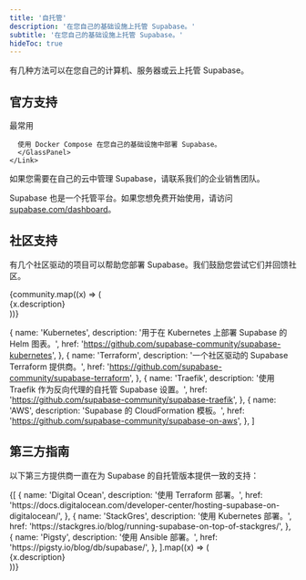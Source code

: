 ```yaml
---
title: '自托管'
description: '在您自己的基础设施上托管 Supabase。'
subtitle: '在您自己的基础设施上托管 Supabase。'
hideToc: true
---
```


有几种方法可以在您自己的计算机、服务器或云上托管 Supabase。

## 官方支持

<div className="grid md:grid-cols-12 gap-4 not-prose">
  <div className="md:col-span-6 xl:col-span-3 relative" key="/guides/self-hosting/docker">
    <span className=" absolute left-28 top-[34px] uppercase text-xs whitespace-nowrap text-foreground-lighter font-mono z-10 border rounded-full px-2 py-0.5">
      最常用
    </span>
    <Link href="/guides/self-hosting/docker" passHref>
      <GlassPanel title="Docker">

      使用 Docker Compose 在您自己的基础设施中部署 Supabase。
      </GlassPanel>
    </Link>

  </div>
  <div className="md:col-span-6 xl:col-span-3" key="/pricing">
    <Link href="https://supabase.com/pricing" passHref>
      <GlassPanel title="自带云">如果您需要在自己的云中管理 Supabase，请联系我们的企业销售团队。</GlassPanel>
    </Link>
  </div>
</div>

Supabase 也是一个托管平台。如果您想免费开始使用，请访问 [supabase.com/dashboard](https://supabase.com/dashboard)。

## 社区支持

有几个社区驱动的项目可以帮助您部署 Supabase。我们鼓励您尝试它们并回馈社区。

<div className="grid md:grid-cols-12 gap-4 not-prose">
  {community.map((x) => (
    <div className="md:col-span-6 xl:col-span-3" key={x.href}>
      <Link href={x.href} passHref>
        <GlassPanel title={x.name}>{x.description}</GlassPanel>
      </Link>
    </div>
  ))}
</div>

  {
    name: 'Kubernetes',
    description: '用于在 Kubernetes 上部署 Supabase 的 Helm 图表。',
    href: 'https://github.com/supabase-community/supabase-kubernetes',
  },
  {
    name: 'Terraform',
    description: '一个社区驱动的 Supabase Terraform 提供商。',
    href: 'https://github.com/supabase-community/supabase-terraform',
  },
  {
    name: 'Traefik',
    description: '使用 Traefik 作为反向代理的自托管 Supabase 设置。',
    href: 'https://github.com/supabase-community/supabase-traefik',
  },
  {
    name: 'AWS',
    description: 'Supabase 的 CloudFormation 模板。',
    href: 'https://github.com/supabase-community/supabase-on-aws',
  },
]

## 第三方指南

以下第三方提供商一直在为 Supabase 的自托管版本提供一致的支持：

<div className="grid md:grid-cols-12 gap-4 not-prose">
  {[
    {
      name: 'Digital Ocean',
      description: '使用 Terraform 部署。',
      href: 'https://docs.digitalocean.com/developer-center/hosting-supabase-on-digitalocean/',
    },
    {
      name: 'StackGres',
      description: '使用 Kubernetes 部署。',
      href: 'https://stackgres.io/blog/running-supabase-on-top-of-stackgres/',
    },
    {
      name: 'Pigsty',
      description: '使用 Ansible 部署。',
      href: 'https://pigsty.io/blog/db/supabase/',
    },
  ].map((x) => (
    <div className="md:col-span-6" key={x.href}>
      <Link href={x.href} passHref>
        <GlassPanel title={x.name}>{x.description}</GlassPanel>
      </Link>
    </div>
  ))}
</div>
